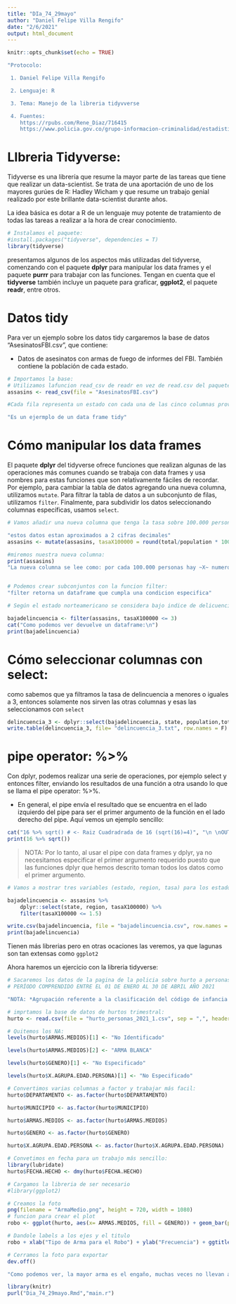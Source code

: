 ```yaml
---
title: "DIa_74_29mayo"
author: "Daniel Felipe Villa Rengifo"
date: "2/6/2021"
output: html_document
---
```


```r
knitr::opts_chunk$set(echo = TRUE)
```

```r
"Protocolo:

 1. Daniel Felipe Villa Rengifo

 2. Lenguaje: R

 3. Tema: Manejo de la libreria tidyvverse

 4. Fuentes:
    https://rpubs.com/Rene_Diaz/716415
    https://www.policia.gov.co/grupo-informacion-criminalidad/estadistica-delictiva"
```

# LIbreria Tidyverse:

Tidyverse es una librería que resume la mayor parte de las tareas que tiene que realizar un data-scientist. Se trata de una aportación de uno de los mayores gurúes de R: Hadley Wicham y que resume un trabajo genial realizado por este brillante data-scientist durante años.

La idea básica es dotar a R de un lenguaje muy potente de tratamiento de todas las tareas a realizar a la hora de crear conocimiento.

```r
# Instalamos el paquete:
#install.packages("tidyverse", dependencies = T)
library(tidyverse)
```

presentamos algunos de los aspectos más utilizadas del tidyverse, comenzando con el paquete __dplyr__ para manipular los data frames y el paquete __purrr__ para trabajar con las funciones. Tengan en cuenta que el __tidyverse__ también incluye un paquete para graficar, __ggplot2__, el paquete __readr__, entre otros.

# Datos tidy

Para ver un ejemplo sobre los datos tidy cargaremos la base de datos "AsesinatosFBI.csv", que contiene:

+ Datos de asesinatos con armas de fuego de informes del FBI. También contiene la población de cada estado.

```r
# Importamos la base:
# Utilizamos lafuncion read_csv de readr en vez de read.csv del paquete base de R
assasins <- read_csv(file = "AsesinatosFBI.csv")

#Cada fila representa un estado con cada una de las cinco columnas proveyendo una variable diferente relacionada con estos estados: nombre, abreviatura, región, población y total de asesinatos.

"Es un ejermplo de un data frame tidy"
```

# Cómo manipular los data frames

El paquete __dplyr__ del tidyverse ofrece funciones que realizan algunas de las operaciones más comunes cuando se trabaja con data frames y usa nombres para estas funciones que son relativamente fáciles de recordar. Por ejemplo, para cambiar la tabla de datos agregando una nueva columna, utilizamos `mutate`. Para filtrar la tabla de datos a un subconjunto de filas, utilizamos `filter`. Finalmente, para subdividir los datos seleccionando columnas específicas, usamos `select`.

```r
# Vamos añadir una nueva columna que tenga la tasa sobre 100.000 personas de asesionos por estado:

"estos datos estan aproximados a 2 cifras decimales"
assasins <- mutate(assasins, tasaX100000 = round(total/population * 100000, digits = 2))

#miremos nuestra nueva columna:
print(assasins)
"La nueva columna se lee como: por cada 100.000 personas hay ~X~ numero de asesinos"


# Podemos crear subconjuntos con la funcion filter:
"filter retorna un dataframe que cumpla una condicion especifica"

# Según el estado norteamericano se considera bajo indice de delicuencia sin superar 3 por 100.000

bajadelincuencia <- filter(assasins, tasaX100000 <= 3)
cat("Como podemos ver devuelve un dataframe:\n")
print(bajadelincuencia)
```

# Cómo seleccionar columnas con select:

como sabemos que ya filtramos la tasa de delincuencia a menores o iguales a 3, entonces solamente nos sirven las otras columnas y esas las seleccionamos con `select`

```r
delincuencia_3 <- dplyr::select(bajadelincuencia, state, population,total)
write.table(delincuencia_3, file= "delincuencia_3.txt", row.names = F)
```

# pipe operator: %>%

Con dplyr, podemos realizar una serie de operaciones, por ejemplo select y entonces filter, enviando los resultados de una función a otra usando lo que se llama el pipe operator: %>%.

 + En general, el pipe envía el resultado que se encuentra en el lado izquierdo del pipe para ser el primer argumento de la función en el lado derecho del pipe. Aquí vemos un ejemplo sencillo:
 
```r
cat("16 %>% sqrt() # <- Raiz Cuadradrada de 16 (sqrt(16)=4)", "\n \nOUTPUT:\n")
print(16 %>% sqrt())

```
 
 > NOTA: Por lo tanto, al usar el pipe con data frames y dplyr, ya no necesitamos especificar el primer argumento requerido puesto que las funciones dplyr que hemos descrito toman todos los datos como el primer argumento.
 
```r
# Vamos a mostrar tres variables (estado, region, tasa) para los estados que tienen tasas de asesinatos por debajo de 1.5

bajadelincuencia <- assasins %>%
    dplyr::select(state, region, tasaX100000) %>%
    filter(tasaX100000 <= 1.5)

write.csv(bajadelincuencia, file = "bajadelincuencia.csv", row.names = F, sep = ",")
print(bajadelincuencia)
```
 
Tienen más librerias pero en otras ocaciones las veremos, ya que lagunas son tan extensas como `ggplot2`

Ahora haremos un ejercicio con la libreria tidyverse:

```r
# Sacaremos los datos de la pagina de la policia sobre hurto a personas:
# PERÍODO COMPRENDIDO ENTRE EL 01 DE ENERO AL 30 DE ABRIL AÑO 2021

"NOTA: *Agrupación referente a la clasificación del código de infancia y adolescencia ley 1098 de del 8 de noviembre de 2006, en su artículo 3 donde se establecen los menores entre los 0 y los 12 años, adolescentes entre los 13 y los 17 años y adultos de 18 en adelante."

# imprtamos la base de datos de hurtos trimestral:
hurto <- read.csv(file = "hurto_personas_2021_1.csv", sep = ",", header = T)

# Quitemos los NA:
levels(hurto$ARMAS.MEDIOS)[1] <- "No Identificado"

levels(hurto$ARMAS.MEDIOS)[2] <- "ARMA BLANCA"

levels(hurto$GENERO)[1] <- "No Especificado"

levels(hurto$X.AGRUPA.EDAD.PERSONA)[1] <- "No Especificado"

# Convertimos varias columnas a factor y trabajar más facil:
hurto$DEPARTAMENTO <- as.factor(hurto$DEPARTAMENTO)

hurto$MUNICIPIO <- as.factor(hurto$MUNICIPIO)

hurto$ARMAS.MEDIOS <- as.factor(hurto$ARMAS.MEDIOS)

hurto$GENERO <- as.factor(hurto$GENERO)

hurto$X.AGRUPA.EDAD.PERSONA <- as.factor(hurto$X.AGRUPA.EDAD.PERSONA)

# Convetimos en fecha para un trabajo más sencillo:
library(lubridate)
hurto$FECHA.HECHO <- dmy(hurto$FECHA.HECHO)
```

```r
# Cargamos la libreria de ser necesario
#library(ggplot2)

# Creamos la foto
png(filename = "ArmaMedio.png", height = 720, width = 1080)
# funcion para crear el plot
robo <- ggplot(hurto, aes(x= ARMAS.MEDIOS, fill = GENERO)) + geom_bar(position = "dodge")

# Dandole labels a los ejes y el titulo
robo + xlab("Tipo de Arma para el Robo") + ylab("Frecuencia") + ggtitle("Arma que Genera más Robo, distribuida por genero")

# Cerramos la foto para exportar
dev.off()

"Como podemos ver, la mayor arma es el engaño, muchas veces no llevan armas y solamente con la intimidación consiguen lo que quieren, es decir un hombre intimida (ya que como vemos los que más roban son hombres sin armas)"
```


```r
library(knitr)
purl("Dia_74_29mayo.Rmd","main.r")
```

